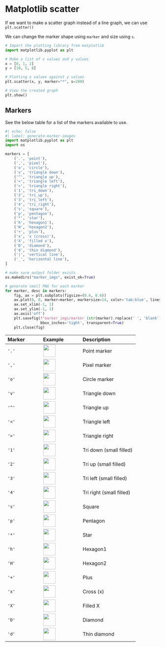 # Matplotlib scatter 

If we want to make a scatter graph instead of a line graph, we can use `plt.scatter()` 

We can change the marker shape using `marker` and size using `s`. 

```python
# Import the plotting library from matplotlib 
import matplotlib.pyplot as plt

# Make a list of x values and y values
x = [0, 1, 2]
y = [10, 5, 8]

# Plotting x values against y values 
plt.scatter(x, y, marker="*", s=200)

# View the created graph
plt.show()
```

## Markers 

See the below table for a list of the markers available to use.
```python
#| echo: false
#| label: generate-marker-images
import matplotlib.pyplot as plt
import os

markers = [
    ('.', 'point'),
    (',', 'pixel'),
    ('o', 'circle'),
    ('v', 'triangle down'),
    ('^', 'triangle up'),
    ('<', 'triangle left'),
    ('>', 'triangle right'),
    ('1', 'tri_down'),
    ('2', 'tri_up'),
    ('3', 'tri_left'),
    ('4', 'tri_right'),
    ('s', 'square'),
    ('p', 'pentagon'),
    ('*', 'star'),
    ('h', 'hexagon1'),
    ('H', 'hexagon2'),
    ('+', 'plus'),
    ('x', 'x (cross)'),
    ('X', 'filled x'),
    ('D', 'diamond'),
    ('d', 'thin diamond'),
    ('|', 'vertical line'),
    ('_', 'horizontal line'),
]

# make sure output folder exists
os.makedirs("marker_imgs", exist_ok=True)

# generate small PNG for each marker
for marker, desc in markers:
    fig, ax = plt.subplots(figsize=(0.6, 0.6))
    ax.plot(0, 0, marker=marker, markersize=14, color='tab:blue', linestyle='None')
    ax.set_xlim(-1, 1)
    ax.set_ylim(-1, 1)
    ax.axis('off')
    plt.savefig(f"marker_imgs/marker_{str(marker).replace(' ', 'blank') or 'none'}.png", 
                bbox_inches='tight', transparent=True)
    plt.close(fig)
```

| Marker | Example | Description |
|:--------|:---------|:-------------|
| `'.'` | ![](marker_imgs/marker_..png){width=40} | Point marker |
| `','` | ![](marker_imgs/marker_,.png){width=40} | Pixel marker |
| `'o'` | ![](marker_imgs/marker_o.png){width=40} | Circle marker |
| `'v'` | ![](marker_imgs/marker_v.png){width=40} | Triangle down |
| `'^'` | ![](marker_imgs/marker_^.png){width=40} | Triangle up |
| `'<'` | ![](marker_imgs/marker_<.png){width=40} | Triangle left |
| `'>'` | ![](marker_imgs/marker_>.png){width=40} | Triangle right |
| `'1'` | ![](marker_imgs/marker_1.png){width=40} | Tri down (small filled) |
| `'2'` | ![](marker_imgs/marker_2.png){width=40} | Tri up (small filled) |
| `'3'` | ![](marker_imgs/marker_3.png){width=40} | Tri left (small filled) |
| `'4'` | ![](marker_imgs/marker_4.png){width=40} | Tri right (small filled) |
| `'s'` | ![](marker_imgs/marker_s.png){width=40} | Square |
| `'p'` | ![](marker_imgs/marker_p.png){width=40} | Pentagon |
| `'*'` | ![](marker_imgs/marker_*.png){width=40} | Star |
| `'h'` | ![](marker_imgs/marker_h.png){width=40} | Hexagon1 |
| `'H'` | ![](marker_imgs/marker_H.png){width=40} | Hexagon2 |
| `'+'` | ![](marker_imgs/marker_+.png){width=40} | Plus |
| `'x'` | ![](marker_imgs/marker_x.png){width=40} | Cross (x) |
| `'X'` | ![](marker_imgs/marker_X.png){width=40} | Filled X |
| `'D'` | ![](marker_imgs/marker_D.png){width=40} | Diamond |
| `'d'` | ![](marker_imgs/marker_d.png){width=40} | Thin diamond |
